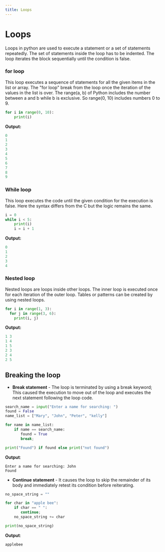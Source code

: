---
title: Loops
---

# Loops
Loops in python are used to execute a statement or a set of statements repeatedly. The set of statements inside the loop has to be indented. The loop iterates the block sequentially until the condition is false.

### for loop
This loop executes a sequence of statements for all the given items in the list or array. The "for loop" break from the loop once the iteration of the values in the list is over.
The range(a, b) of Python includes the number between a and b while b is exclusive. So range(0, 10) includes numbers 0 to 9.
```python
for i in range(0, 10):
    print(i)
```

**Output:**
```python
0
1
2
3
4
5
6
7
8
9
```

### While loop
This loop executes the code until the given condition for the execution is false. Here the syntax differs from the C but the logic remains the same.

```python
i = 0
while i < 5:
    print(i)
    i = i + 1
```

**Output:**
```python
0
1
2
3
4
```

### Nested loop
Nested loops are loops inside other loops. The inner loop is executed once for each iteration of the outer loop.
Tables or patterns can be created by using nested loops.
```python
for i in range(1, 3):
  for j in range(3, 6):
    print(i, j)
```

**Output:**
```python
1 3
1 4
1 5
2 3
2 4
2 5
```

## Breaking the loop
- **Break statement** - The loop is terminated by using a break keyword; This caused the execution to move out of the loop and executes the next statement following the loop code.
```python
search_name = input("Enter a name for searching: ")
found = False
name_list = ["Mary", "John", "Peter", "kelly"]

for name in name_list:
    if name == search_name:
       found = True
       break;

print("Found") if found else print("not found")
```
**Output**:
```
Enter a name for searching: John
Found
```
- **Continue statement** -  It causes the loop to skip the remainder of its body and immediately retest its condition before reiterating.
```python
no_space_string = ""

for char in "apple bee":
    if char == " ":
       continue;
    no_space_string += char

print(no_space_string)
```
**Output**:
```
applebee
```